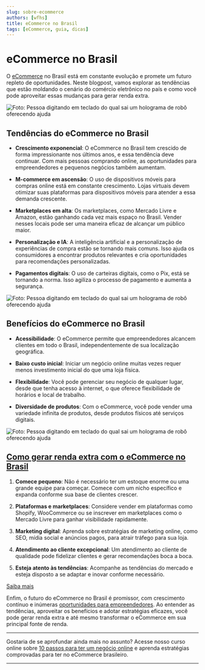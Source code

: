 ```yaml
---
slug: sobre-ecommerce
authors: [wfhs]
title: eCommerce no Brasil
tags: [eCommerce, guia, dicas]
---
```


# eCommerce no Brasil

O [eCommerce](https://kiwify.app/BqqjYkN) no Brasil está em constante evolução e promete um futuro repleto de oportunidades. Neste blogpost, vamos explorar as tendências que estão moldando o cenário do comércio eletrônico no país e como você pode aproveitar essas mudanças para gerar renda extra.

![Foto: Pessoa digitando em teclado do qual sai um holograma de robô oferecendo ajuda](./img/commerce.jpg#rounded)

## Tendências do eCommerce no Brasil

- **Crescimento exponencial**: O eCommerce no Brasil tem crescido de forma impressionante nos últimos anos, e essa tendência deve continuar. Com mais pessoas comprando online, as oportunidades para empreendedores e pequenos negócios também aumentam.

- **M-commerce em ascensão**: O uso de dispositivos móveis para compras online está em constante crescimento. Lojas virtuais devem otimizar suas plataformas para dispositivos móveis para atender a essa demanda crescente.

- **Marketplaces em alta**: Os marketplaces, como Mercado Livre e Amazon, estão ganhando cada vez mais espaço no Brasil. Vender nesses locais pode ser uma maneira eficaz de alcançar um público maior.

- **Personalização e IA**: A inteligência artificial e a personalização de experiências de compra estão se tornando mais comuns. Isso ajuda os consumidores a encontrar produtos relevantes e cria oportunidades para recomendações personalizadas.

- **Pagamentos digitais**: O uso de carteiras digitais, como o Pix, está se tornando a norma. Isso agiliza o processo de pagamento e aumenta a segurança.

![Foto: Pessoa digitando em teclado do qual sai um holograma de robô oferecendo ajuda](./img/commerce2.jpg#rounded)

## Benefícios do eCommerce no Brasil

- **Acessibilidade**: O eCommerce permite que empreendedores alcancem clientes em todo o Brasil, independentemente de sua localização geográfica.

- **Baixo custo inicial**: Iniciar um negócio online muitas vezes requer menos investimento inicial do que uma loja física.

- **Flexibilidade**: Você pode gerenciar seu negócio de qualquer lugar, desde que tenha acesso à internet, o que oferece flexibilidade de horários e local de trabalho.

- **Diversidade de produtos**: Com o eCommerce, você pode vender uma variedade infinita de produtos, desde produtos físicos até serviços digitais.

![Foto: Pessoa digitando em teclado do qual sai um holograma de robô oferecendo ajuda](./img/commerce1.jpg#rounded)

## [Como gerar renda extra com o eCommerce no Brasil](https://kiwify.app/BqqjYkN)

1. **Comece pequeno**: Não é necessário ter um estoque enorme ou uma grande equipe para começar. Comece com um nicho específico e expanda conforme sua base de clientes crescer.

2. **Plataformas e marketplaces**: Considere vender em plataformas como Shopify, WooCommerce ou se inscrever em marketplaces como o Mercado Livre para ganhar visibilidade rapidamente.

3. **Marketing digital**: Aprenda sobre estratégias de marketing online, como SEO, mídia social e anúncios pagos, para atrair tráfego para sua loja.

4. **Atendimento ao cliente excepcional**: Um atendimento ao cliente de qualidade pode fidelizar clientes e gerar recomendações boca a boca.

5. **Esteja atento às tendências**: Acompanhe as tendências do mercado e esteja disposto a se adaptar e inovar conforme necessário.

[<Link className="button button--primary button--lg"> Saiba mais</Link>](https://kiwify.app/BqqjYkN)

Enfim, o futuro do eCommerce no Brasil é promissor, com crescimento contínuo e inúmeras [oportunidades para empreendedores](https://kiwify.app/BqqjYkN). Ao entender as tendências, aproveitar os benefícios e adotar estratégias eficazes, você pode gerar renda extra e até mesmo transformar o eCommerce em sua principal fonte de renda.

<hr/>
Gostaria de se aprofundar ainda mais no assunto? Acesse nosso curso online sobre <a href="https://kiwify.app/BqqjYkN">10 passos para ter um negócio online</a> e aprenda estratégias comprovadas para ter no eCommerce brasileiro. <br />
<hr/>
